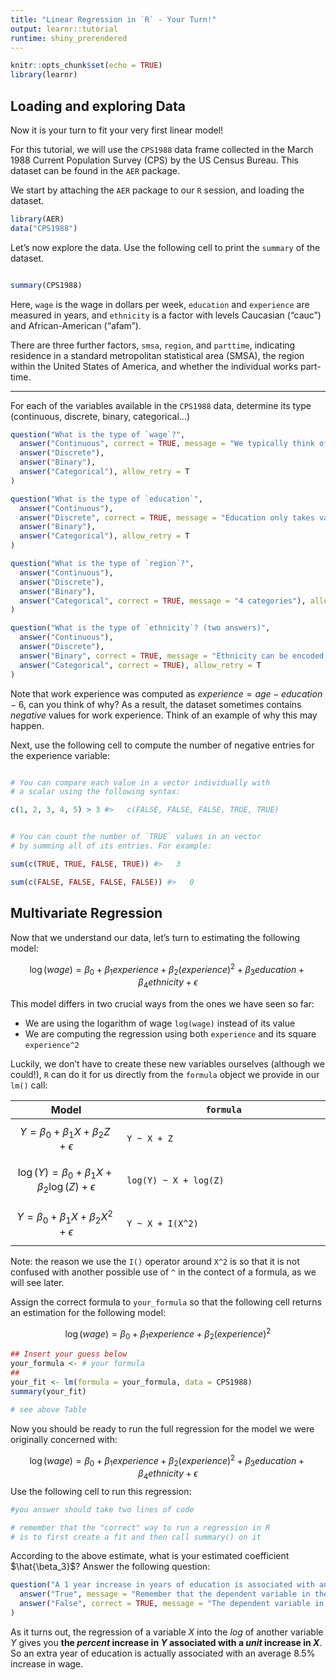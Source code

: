 ```yaml
---
title: "Linear Regression in `R` - Your Turn!"
output: learnr::tutorial
runtime: shiny_prerendered
---
```


```r
knitr::opts_chunk$set(echo = TRUE)
library(learnr)
```


## Loading and exploring Data

Now it is your turn to fit your very first linear model!

For this tutorial, we will use the `CPS1988` data frame collected in the March 1988 Current Population Survey (CPS) by the US Census Bureau. This dataset can be found in the `AER` package.

We start by attaching the `AER` package to our `R` session, and loading the dataset.

```r
library(AER)
data("CPS1988")
```

Let's now explore the data. Use the following cell to print the `summary` of the dataset.
```r

```

```r
summary(CPS1988)
```


Here, `wage` is the wage in dollars per week, `education` and `experience` are measured in years, and `ethnicity` is a factor with levels Caucasian ("cauc") and African-American ("afam"). 

There are three further factors, `smsa`, `region`, and `parttime`, indicating residence in a standard metropolitan statistical area (SMSA), the region within the United States of America, and whether the individual works part-time.

----

For each of the variables available in the `CPS1988` data, determine its type (continuous, discrete, binary, categorical...)

```r
question("What is the type of `wage`?",
  answer("Continuous", correct = TRUE, message = "We typically think of wage as taking on an infinite continuum of values (even though it is often rounded to the nearest cent)"),
  answer("Discrete"),
  answer("Binary"),
  answer("Categorical"), allow_retry = T
)
```
```r
question("What is the type of `education`",
  answer("Continuous"),
  answer("Discrete", correct = TRUE, message = "Education only takes values in [0, 1, 2, ..., 18]"),
  answer("Binary"),
  answer("Categorical"), allow_retry = T
)
```
```r
question("What is the type of `region`?",
  answer("Continuous"),
  answer("Discrete"),
  answer("Binary"),
  answer("Categorical", correct = TRUE, message = "4 categories"), allow_retry = T
)
```
```r
question("What is the type of `ethnicity`? (two answers)",
  answer("Continuous"),
  answer("Discrete"),
  answer("Binary", correct = TRUE, message = "Ethnicity can be encoded as 1 or 0. It is a special case of a categorical variable."),
  answer("Categorical", correct = TRUE), allow_retry = T
)
```

Note that work experience was computed as $experience = age - education - 6$, can you think of why? As a result, the dataset sometimes contains *negative* values for work experience. Think of an example of why this may happen. 

Next, use the following cell to compute the number of negative entries for the experience variable:

```r

```

```r

# You can compare each value in a vector individually with
# a scalar using the following syntax:

c(1, 2, 3, 4, 5) > 3 #>   c(FALSE, FALSE, FALSE, TRUE, TRUE)


# You can count the number of `TRUE` values in an vector
# by summing all of its entries. For example:

sum(c(TRUE, TRUE, FALSE, TRUE)) #>   3

sum(c(FALSE, FALSE, FALSE, FALSE)) #>   0
```

## Multivariate Regression

Now that we understand our data, let's turn to estimating the following model:

$$\log(wage) = \beta_0 + \beta_1 experience + \beta_2 (experience)^2 + \beta_3 education + \beta_4 ethnicity + \epsilon$$

This model differs in two crucial ways from the ones we have seen so far:

- We are using the logarithm of wage `log(wage)` instead of its value
- We are computing the regression using both `experience` and its square `experience^2`

Luckily, we don't have to create these new variables ourselves (although we could!), `R` can do it for us directly from the `formula` object we provide in our `lm()` call:

| Model | `formula` |
| ----- | --------- |
| $$Y = \beta_0 + \beta_1 X + \beta_2 Z + \epsilon $$ | `Y ~ X + Z` |
| $$\log(Y) = \beta_0 + \beta_1 X + \beta_2 \log(Z) + \epsilon $$ | `log(Y) ~ X + log(Z)` |
| $$Y = \beta_0 + \beta_1 X + \beta_2 X^2 + \epsilon $$ | `Y ~ X + I(X^2)` |

Note: the reason we use the `I()` operator around `X^2` is so that it is not confused with another possible use of `^` in the contect of a formula, as we will see later.

Assign the correct formula to `your_formula` so that the following cell returns an estimation for the following model:

$$\log(wage) = \beta_0 + \beta_1 experience + \beta_2 (experience)^2$$

```r
## Insert your guess below
your_formula <- # your formula
##
your_fit <- lm(formula = your_formula, data = CPS1988)
summary(your_fit)
```

```r
# see above Table
```


Now you should be ready to run the full regression for the model we were originally concerned with:

$$\log(wage) = \beta_0 + \beta_1 experience + \beta_2 (experience)^2 + \beta_3 education + \beta_4 ethnicity + \epsilon$$
Use the following cell to run this regression:

```r
#you answer should take two lines of code
```

```r
# remember that the "correct" way to run a regression in R
# is to first create a fit and then call summary() on it
```

According to the above estimate, what is your estimated coefficient $\hat{\beta_3}$? Answer the following question:

```r
question("A 1 year increase in years of education is associated with an average  0.085673 increase in wage.",
  answer("True", message = "Remember that the dependent variable in the regression is the logarithm of wage, not wage itself!"),
  answer("False", correct = TRUE, message = "The dependent variable in the regression is the logarithm of wage!")
)
```


As it turns out, the regression of a variable $X$ into the *log* of another variable $Y$ gives you **the *percent* increase in $Y$ associated with a *unit* increase in $X$**. So an extra year of education is actually associated with an average 8.5% increase in wage.



